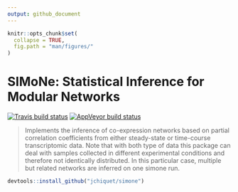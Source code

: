 ```yaml
---
output: github_document
---
```


```r
knitr::opts_chunk$set(
  collapse = TRUE,
  fig.path = "man/figures/"
)
```

# SIMoNe: Statistical Inference for Modular Networks

[![Travis build status](https://travis-ci.org/jchiquet/simone.svg?branch=master)](https://travis-ci.org/jchiquet/simone)
[![AppVeyor build status](https://ci.appveyor.com/api/projects/status/github/jchiquet/simone?branch=master&svg=true)](https://ci.appveyor.com/project/jchiquet/simone)

> Implements the inference of co-expression networks based on 
partial correlation coefficients from either steady-state or time-course
transcriptomic data. Note that with both type of data this
package can deal with samples collected in different
experimental conditions and therefore not identically
distributed. In this particular case, multiple but related
networks are inferred on one simone run.

```r
devtools::install_github("jchiquet/simone")
```


